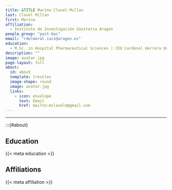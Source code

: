 ```yaml
---
title: &TITLE Marina Clavel-Millan
last: Clavel Millan
first: Marina
affiliation: 
  - Instituto de Investigación Sanitaria Aragón
people_group: "post-bac"
email: "rdelmoral.iacs@aragon.es"
education:
  - M.Sc. in Hospital Pharmaceutical Sciences | CEU Cardenal Herrera University | 2024 <br> Pharm.D. | University of Alacalá | 2021
description: ""
image: avatar.jpg
page-layout: full
about: 
  id: about
  template: trestles
  image-shape: round
  image: avatar.jpg
  links:
    - icon: envelope
      text: Email
      href: mailto:mclavelm@gmail.com 
---
```


<hr>


:::{#about}

## Education
{{< meta education >}}


## Affiliations
{{< meta affiliation >}}
